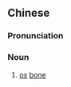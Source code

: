 ==Chinese==
{{zh-forms}}

===Pronunciation===
{{zh-pron
|m=niúgǔ
|c=ngau4 gwat1
|cat=n
}}

===Noun===
{{zh-noun}}

# [[ox]] [[bone]]